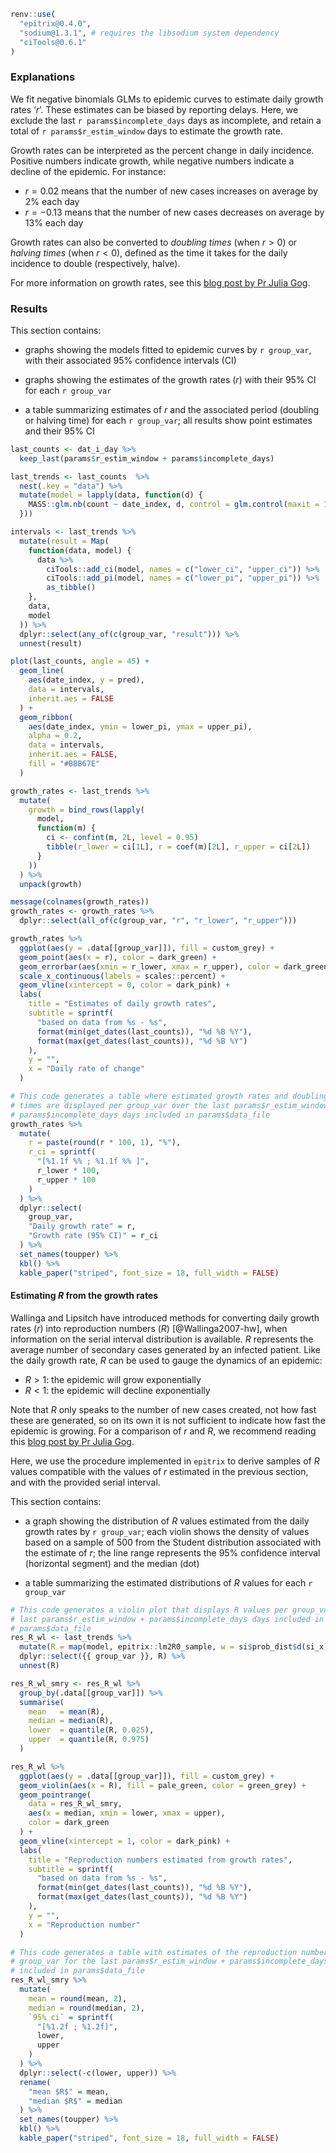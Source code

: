 ```r
renv::use(
  "epitrix@0.4.0",
  "sodium@1.3.1", # requires the libsodium system dependency
  "ciTools@0.6.1"
)
```

### Explanations

We fit negative binomials GLMs to epidemic curves to estimate daily growth rates
'_r_'. These estimates can be biased by reporting delays. Here, we exclude the
last `r params$incomplete_days` days as incomplete, and retain a total of 
`r params$r_estim_window` days to estimate the growth rate.

Growth rates can be interpreted as the percent change in daily
incidence. Positive numbers indicate growth, while negative numbers indicate a
decline of the epidemic. For instance:

* $r = 0.02$ means that the number of new cases increases on average by 2% each day
* $r = -0.13$ means that the number of new cases decreases on average by 13% each day

Growth rates can also be converted to _doubling times_ (when $r > 0$) or
_halving times_ (when $r < 0$), defined as the time it takes for the daily
incidence to double (respectively, halve).

For more information on growth rates, see this [blog post by Pr Julia Gog](https://plus.maths.org/content/epidemic-growth-rate).

### Results

This section contains:

* graphs showing the models fitted to epidemic curves by `r group_var`, with their associated 95% confidence
intervals (CI)

* graphs showing the estimates of the growth rates ($r$) with their 95% CI for each `r group_var`

* a table summarizing estimates of $r$ and the associated period (doubling or
  halving time) for each `r group_var`; all results show point estimates and their 95% CI

```r
last_counts <- dat_i_day %>%
  keep_last(params$r_estim_window + params$incomplete_days)

last_trends <- last_counts  %>%
  nest(.key = "data") %>%
  mutate(model = lapply(data, function(d) {
    MASS::glm.nb(count ~ date_index, d, control = glm.control(maxit = 1e3))
  }))

intervals <- last_trends %>%
  mutate(result = Map(
    function(data, model) {
      data %>%
        ciTools::add_ci(model, names = c("lower_ci", "upper_ci")) %>%
        ciTools::add_pi(model, names = c("lower_pi", "upper_pi")) %>%
        as_tibble()
    },
    data,
    model
  )) %>%
  dplyr::select(any_of(c(group_var, "result"))) %>%
  unnest(result)

plot(last_counts, angle = 45) +
  geom_line(
    aes(date_index, y = pred),
    data = intervals,
    inherit.aes = FALSE
  ) +
  geom_ribbon(
    aes(date_index, ymin = lower_pi, ymax = upper_pi),
    alpha = 0.2,
    data = intervals,
    inherit.aes = FALSE,
    fill = "#BBB67E"
  )
```

```r
growth_rates <- last_trends %>%
  mutate(
    growth = bind_rows(lapply(
      model,
      function(m) {
        ci <- confint(m, 2L, level = 0.95)
        tibble(r_lower = ci[1L], r = coef(m)[2L], r_upper = ci[2L])
      }
    ))
  ) %>%
  unpack(growth)

message(colnames(growth_rates))
growth_rates <- growth_rates %>%
  dplyr::select(all_of(c(group_var, "r", "r_lower", "r_upper")))

growth_rates %>%
  ggplot(aes(y = .data[[group_var]]), fill = custom_grey) +
  geom_point(aes(x = r), color = dark_green) +
  geom_errorbar(aes(xmin = r_lower, xmax = r_upper), color = dark_green) +
  scale_x_continuous(labels = scales::percent) +
  geom_vline(xintercept = 0, color = dark_pink) +
  labs(
    title = "Estimates of daily growth rates",
    subtitle = sprintf(
      "based on data from %s - %s",
      format(min(get_dates(last_counts)), "%d %B %Y"),
      format(max(get_dates(last_counts)), "%d %B %Y")
    ),
    y = "",
    x = "Daily rate of change"
  )

# This code generates a table where estimated growth rates and doubling/halving
# times are displayed per group_var over the last params$r_estim_window +
# params$incomplete_days days included in params$data_file
growth_rates %>%
  mutate(
    r = paste(round(r * 100, 1), "%"),
    r_ci = sprintf(
      "[%1.1f %% ; %1.1f %% ]",
      r_lower * 100,
      r_upper * 100
    )
  ) %>%
  dplyr::select(
    group_var,
    "Daily growth rate" = r,
    "Growth rate (95% CI)" = r_ci
  ) %>%
  set_names(toupper) %>%
  kbl() %>%
  kable_paper("striped", font_size = 18, full_width = FALSE)
```

#### Estimating $R$ from the growth rates

Wallinga and Lipsitch have introduced methods for converting daily growth rates
($r$) into reproduction numbers ($R$) [@Wallinga2007-hw], when information on
the serial interval distribution is available. $R$ represents the average number
of secondary cases generated by an infected patient. Like the daily growth rate,
$R$ can be used to gauge the dynamics of an epidemic:

* $R > 1$: the epidemic will grow exponentially
* $R < 1$: the epidemic will decline exponentially

Note that $R$ only speaks to the number of new cases created, not how fast these
are generated, so on its own it is not sufficient to indicate how fast the
epidemic is growing. For a comparison of $r$ and $R$, we recommend reading this
[blog post by Pr Julia Gog](https://plus.maths.org/content/epidemic-growth-rate).

Here, we use the procedure implemented in `epitrix` to derive samples of $R$
values compatible with the values of $r$ estimated in the previous section, and
with the provided serial interval.

This section contains:

* a graph showing the distribution of $R$ values estimated from the daily growth
  rates by `r group_var`; each violin shows the density of values based on a sample of 500 from
  the Student distribution associated with the estimate of $r$; the line range
  represents the 95% confidence interval (horizontal segment) and the median
  (dot)
  
* a table summarizing the estimated distributions of $R$ values for each `r group_var`

```r
# This code generates a violin plot that displays R values per group_var for the
# last params$r_estim_window + params$incomplete_days days included in
# params$data_file
res_R_wl <- last_trends %>%
  mutate(R = map(model, epitrix::lm2R0_sample, w = si$prob_dist$d(si_x))) %>%
  dplyr::select({{ group_var }}, R) %>%
  unnest(R)

res_R_wl_smry <- res_R_wl %>%
  group_by(.data[[group_var]]) %>%
  summarise(
    mean   = mean(R),
    median = median(R),
    lower  = quantile(R, 0.025),
    upper  = quantile(R, 0.975)
  )

res_R_wl %>%
  ggplot(aes(y = .data[[group_var]]), fill = custom_grey) +
  geom_violin(aes(x = R), fill = pale_green, color = green_grey) +
  geom_pointrange(
    data = res_R_wl_smry,
    aes(x = median, xmin = lower, xmax = upper),
    color = dark_green
  ) +
  geom_vline(xintercept = 1, color = dark_pink) +
  labs(
    title = "Reproduction numbers estimated from growth rates",
    subtitle = sprintf(
      "based on data from %s - %s",
      format(min(get_dates(last_counts)), "%d %B %Y"),
      format(max(get_dates(last_counts)), "%d %B %Y")
    ),
    y = "",
    x = "Reproduction number"
  )

# This code generates a table with estimates of the reproduction number by
# group_var for the last params$r_estim_window + params$incomplete_days days
# included in params$data_file
res_R_wl_smry %>%
  mutate(
    mean = round(mean, 2),
    median = round(median, 2),
    `95% ci` = sprintf(
      "[%1.2f ; %1.2f]",
      lower,
      upper
    )
  ) %>%
  dplyr::select(-c(lower, upper)) %>%
  rename(
    "mean $R$" = mean,
    "median $R$" = median
  ) %>%
  set_names(toupper) %>%
  kbl() %>%
  kable_paper("striped", font_size = 18, full_width = FALSE)
```
